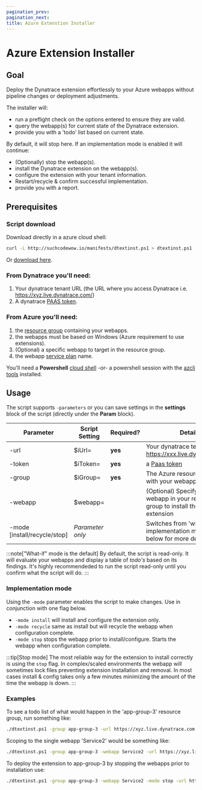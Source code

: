 ---
pagination_prev:
pagination_next:
title: Azure Extenstion Installer
---

# Azure Extension Installer

## Goal

Deploy the Dynatrace extension effortlessly to your Azure webapps without pipeline changes or deployment adjustments.

The installer will:

- run a preflight check on the options entered to ensure they are valid.
- query the webapp(s) for current state of the Dynatrace extension.
- provide you with a 'todo' list based on current state.

By default, it will stop here. If an implementation mode is enabled it will continue:

- (Optionally) stop the webapp(s).
- install the Dynatrace extension on the webapp(s).
- configure the extension with your tenant information.
- Restart/recycle & confirm successful implementation.
- provide you with a report.

## Prerequisites

### Script download

Download directly in a azure cloud shell:

```bash
curl -L http://suchcodewow.io/manifests/dtextinst.ps1 > dtextinst.ps1
```

Or [download here](https://suchcodewow.io/manifests/dtextinst.ps1).

### From Dynatrace you'll need:

1. Your dynatrace tenant URL (the URL where you access Dynatrace i.e. https://xyz.live.dynatrace.com/)
1. A dynatrace [PAAS token](https://www.dynatrace.com/support/help/get-started/access-tokens).

### From Azure you'll need:

1. the [resource group](https://docs.microsoft.com/en-us/azure/azure-resource-manager/management/manage-resource-groups-portal) containing your webapps.
1. the webapps must be based on Windows (Azure requirement to use extensions).
1. (Optional) a specific webapp to target in the resource group.
1. the webapp [service plan](https://docs.microsoft.com/en-us/azure/app-service/overview-hosting-plans) name.

You'll need a **Powershell** [cloud shell](http://portal.azure.com/#cloudshell) -or- a powershell session with the [azcli tools](https://docs.microsoft.com/en-us/cli/azure/install-azure-cli-windows?tabs=azure-cli) installed.

## Usage

The script supports `-parameters` or you can save settings in the **settings** block of the script (directly under the **Param** block).

| Parameter                    | Script Setting   | Required? | Details                                                                                      |
| ---------------------------- | ---------------- | --------- | -------------------------------------------------------------------------------------------- |
| -url                         | $iUrl=           | **yes**   | Your dynatrace tenant i.e. https://xxx.live.dynatrace.com/                                   |
| -token                       | $iToken=         | **yes**   | a [Paas token](https://www.dynatrace.com/support/help/get-started/access-tokens)             |
| -group                       | $iGroup=         | **yes**   | The Azure resource group with your webapps                                                   |
| -webapp                      | $webapp=         |           | (Optional) Specify a single webapp in your resource group to install the Dynatrace extension |
| -mode [install/recycle/stop] | _Parameter only_ |           | Switches from 'what-if' to implementation mode. See below for more detail                    |

:::note["What-if" mode is the default]
By default, the script is read-only. It will evaluate your webapps and display a table of _todo's_ based on its findings. It's highly recommendeded to run the script read-only until you confirm what the script will do.
:::

### Implementation mode

Using the `-mode` parameter enables the script to make changes. Use in conjunction with one flag below.

- `-mode install` will install and configure the extension only.
- `-mode recycle` same as install but will recycle the webapp when configuration complete.
- `-mode stop` stops the webapp prior to install/configure. Starts the webapp when configuration complete.

:::tip[Stop mode]
The most reliable way for the extension to install correctly is using the `stop` flag. In complex/scaled environments the webapp will sometimes lock files preventing extension installation and removal. In most cases install & config takes only a few minutes minimizing the amount of the time the webapp is down.
:::

### Examples

To see a todo list of what would happen in the 'app-group-3' resource group, run something like:

```bash
./dtextinst.ps1 -group app-group-3 -url https://xyz.live.dynatrace.com -token dt0c1.AlfeFigjkbE1VC33Csa
```

Scoping to the single webapp 'Service2' would be something like:

```bash
./dtextinst.ps1 -group app-group-3 -webapp Service2 -url https://xyz.live.dynatrace.com -token dt0c1.AlfeFigjkbE1VC33Csa
```

To deploy the extension to app-group-3 by stopping the webapps prior to installation use:

```bash
./dtextinst.ps1 -group app-group-3 -webapp Service2 -mode stop -url https://xyz.live.dynatrace.com -token dt0c1.AlfeFigjkbE1VC33Csa
```
